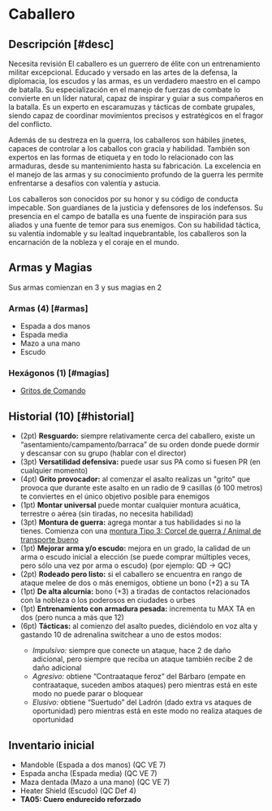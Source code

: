 
# Caballero

<Bleed>
  <Screenshot src={knightPic} alt="placeholder" full />
</Bleed>

## Descripción [#desc]

<Callout type="warning" emoji="🔎">
  Necesita revisión
</Callout>
El caballero es un guerrero de élite con un entrenamiento militar excepcional. Educado
y versado en las artes de la defensa, la diplomacia, los escudos y las armas, es
un verdadero maestro en el campo de batalla. Su especialización en el manejo de fuerzas
de combate lo convierte en un líder natural, capaz de inspirar y guiar a sus compañeros
en la batalla. Es un experto en escaramuzas y tácticas de combate grupales, siendo
capaz de coordinar movimientos precisos y estratégicos en el fragor del conflicto.

Además de su destreza en la guerra, los caballeros son hábiles jinetes, capaces de
controlar a los caballos con gracia y habilidad. También son expertos en las formas
de etiqueta y en todo lo relacionado con las armaduras, desde su mantenimiento hasta
su fabricación. La excelencia en el manejo de las armas y su conocimiento profundo
de la guerra les permite enfrentarse a desafíos con valentía y astucia.

Los caballeros son conocidos por su honor y su código de conducta impecable. Son
guardianes de la justicia y defensores de los indefensos. Su presencia en el campo
de batalla es una fuente de inspiración para sus aliados y una fuente de temor para
sus enemigos. Con su habilidad táctica, su valentía indomable y su lealtad inquebrantable,
los caballeros son la encarnación de la nobleza y el coraje en el mundo.

## Armas y Magias

Sus armas comienzan en 3 y sus magias en 2

### Armas (4) [#armas]

- Espada a dos manos
- Espada media
- Mazo a una mano
- Escudo

### Hexágonos (1) [#magias]

- [Gritos de Comando](/docs/list-hexagons/e28)

## Historial (10) [#historial]

- (2pt) **Resguardo:** <Pill type="c" /> siempre relativamente cerca del caballero, existe un “asentamiento/campamento/barraca” de su orden donde puede dormir y descansar con su grupo (hablar con el director)
- (3pt) **Versatilidad defensiva:** <Pill type="p" /><Pill type="u" /> puede usar sus PA como si fuesen PR (en cualquier momento)
- (4pt) **Grito provocador:** <Pill type="s" /><Pill type="ex" /> al comenzar el asalto realizas un "grito" que provoca que durante este asalto en un radio de 9 casillas (ó 100 metros) te conviertes en el único objetivo posible para enemigos
- (1pt) **Montar universal** <Pill type="c" /> puede montar cualquier montura acuática, terrestre o aérea (sin tiradas, no necesita habilidad)
- (3pt) **Montura de guerra:** agrega montar a tus habilidades si no la tienes. Comienza con una [montura Tipo 3: Corcel de guerra / Animal de transporte bueno](/docs/list-annex/mounts)
- (1pt) **Mejorar arma y/o escudo:** <Pill type="u"/> mejora en un grado, la calidad de un arma o escudo inicial a elección (se puede comprar múltiples veces, pero sólo una vez por arma o escudo) (por ejemplo: QD -> QC)
- (2pt) **Rodeado pero listo:** <Pill type="p"/> si el caballero se encuentra en rango de ataque melee de dos o más enemigos, obtiene un bono (+2) a su TA
- (1pt) **De alta alcurnia:** <Pill type="c"/> bono (+3) a tiradas de contactos relacionados con la nobleza o los poderosos en ciudades o urbes
- (1pt) **Entrenamiento con armadura pesada:** <Pill type="p"/> incrementa tu MAX TA en dos (pero nunca a más que 12)
- (6pt) **Tácticas:** <Pill type="s"/> al comienzo del asalto puedes, diciéndolo en voz alta y gastando 10 de adrenalina switchear a uno de estos modos:
  - _Impulsivo:_ siempre que conecte un ataque, hace 2 de daño adicional, pero siempre que reciba un ataque también recibe 2 de daño adicional
  - _Agresivo:_ obtiene “Contraataque feroz” del Bárbaro (empate en contraataque, suceden ambos ataques) pero mientras está en este modo no puede parar o bloquear
  - _Elusivo:_ obtiene “Suertudo” del Ladrón (dado extra vs ataques de oportunidad) pero mientras está en este modo no realiza ataques de oportunidad

## Inventario inicial

- Mandoble (Espada a dos manos) (QC VE 7)
- Espada ancha (Espada media) (QC VE 7)
- Maza dentada (Mazo a una mano) (QC VE 7)
- Heater Shield (Escudo) (QC Def 4)
- **TA05: Cuero endurecido reforzado**